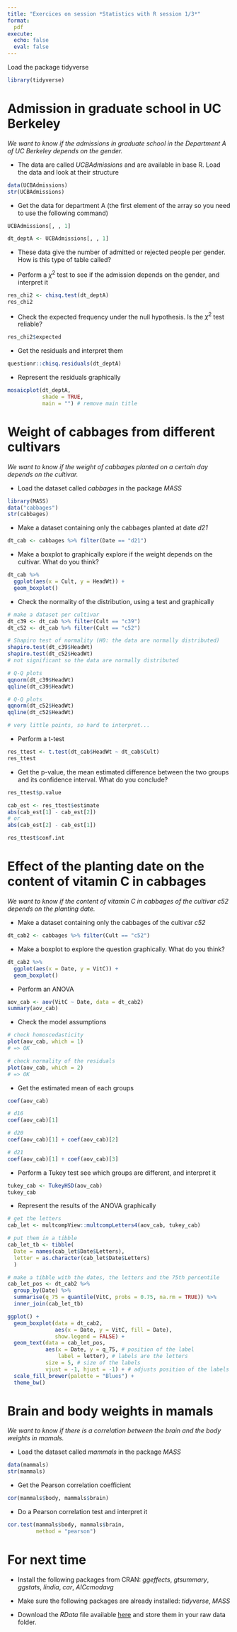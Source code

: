 ```yaml
---
title: "Exercices on session *Statistics with R session 1/3*"
format:
  pdf
execute:
  echo: false 
  eval: false 
---
```


Load the package tidyverse

```r
library(tidyverse)
```

# Admission in graduate school in UC Berkeley

*We want to know if the admissions in graduate school in the Department A of UC Berkeley depends on the gender.*


* The data are called *UCBAdmissions* and are available in base R. Load the data and look at their structure

```r
data(UCBAdmissions)
str(UCBAdmissions)
```

* Get the data for department A (the first element of the array so you need to use the following command)

```r
UCBAdmissions[, , 1]
```

```r
dt_deptA <- UCBAdmissions[, , 1]
```

* These data give the number of admitted or rejected people per gender. How is this type of table called?

<!-- a contingency table -->

* Perform a $\chi^2$ test to see if the admission depends on the gender, and interpret it

```r
res_chi2 <- chisq.test(dt_deptA)
res_chi2
```

<!-- low p-value => yes the admission depends on the gender-->

* Check the expected frequency under the null hypothesis. Is the $\chi^2$ test reliable?

```r
res_chi2$expected
```

<!-- yes reliable (all expected > 5)-->

* Get the residuals and interpret them

```r
questionr::chisq.residuals(dt_deptA)
```

<!-- over-repressentation of the female in the admitted => female more admitted than male-->

* Represent the residuals graphically

```r
mosaicplot(dt_deptA, 
           shade = TRUE,
           main = "") # remove main title
```


# Weight of cabbages from different cultivars

*We want to know if the weight of cabbages planted on a certain day depends on the cultivar.*

* Load the dataset called *cabbages* in the package *MASS*

```r
library(MASS)
data("cabbages")
str(cabbages)
```

* Make a dataset containing only the cabbages planted at date *d21*

```r
dt_cab <- cabbages %>% filter(Date == "d21")
```


* Make a boxplot to graphically explore if the weight depends on the cultivar. What do you think? 

```r
dt_cab %>% 
  ggplot(aes(x = Cult, y = HeadWt)) + 
  geom_boxplot()
```


* Check the normality of the distribution, using a test and graphically

```r
# make a dataset per cultivar
dt_c39 <- dt_cab %>% filter(Cult == "c39")
dt_c52 <- dt_cab %>% filter(Cult == "c52")
```

```r
# Shapiro test of normality (H0: the data are normally distributed)
shapiro.test(dt_c39$HeadWt)
shapiro.test(dt_c52$HeadWt)
# not significant so the data are normally distributed
```

```r
# Q-Q plots
qqnorm(dt_c39$HeadWt)
qqline(dt_c39$HeadWt)

# Q-Q plots
qqnorm(dt_c52$HeadWt)
qqline(dt_c52$HeadWt)

# very little points, so hard to interpret...
```


* Perform a t-test

```r
res_ttest <- t.test(dt_cab$HeadWt ~ dt_cab$Cult)
res_ttest
```

* Get the p-value, the mean estimated difference between the two groups and its confidence interval. What do you conclude?

```r
res_ttest$p.value
```

<!-- The difference is significant-->

```r
cab_est <- res_ttest$estimate
abs(cab_est[1] - cab_est[2])
# or 
abs(cab_est[2] - cab_est[1])
```

<!-- The difference between group is big (compared to the mean per group) -->

```r
res_ttest$conf.int
```

<!-- big confidence interval -->

# Effect of the planting date on the content of vitamin C in cabbages

*We want to know if the content of vitamin C in cabbages of the cultivar c52 depends on the planting date.*

* Make a dataset containing only the cabbages of the cultivar *c52*

```r
dt_cab2 <- cabbages %>% filter(Cult == "c52")
```

* Make a boxplot to explore the question graphically. What do you think?

```r
dt_cab2 %>% 
  ggplot(aes(x = Date, y = VitC)) + 
  geom_boxplot()
```

* Perform an ANOVA

```r
aov_cab <- aov(VitC ~ Date, data = dt_cab2)
summary(aov_cab)
```

<!-- the test is significant => the content of vitamin C depend on the planting date -->

* Check the model assumptions

```r
# check homoscedasticity
plot(aov_cab, which = 1)
# => OK
```

```r
# check normality of the residuals
plot(aov_cab, which = 2)
# => OK
```

* Get the estimated mean of each groups 

```r
coef(aov_cab)

# d16
coef(aov_cab)[1]

# d20
coef(aov_cab)[1] + coef(aov_cab)[2]

# d21
coef(aov_cab)[1] + coef(aov_cab)[3]
```

* Perform a Tukey test see which groups are different, and interpret it

```r
tukey_cab <- TukeyHSD(aov_cab)
tukey_cab
```

<!-- d21 differs from the two others --> 

* Represent the results of the ANOVA graphically

```r
# get the letters
cab_let <- multcompView::multcompLetters4(aov_cab, tukey_cab)

# put them in a tibble
cab_let_tb <- tibble(
  Date = names(cab_let$Date$Letters),
  letter = as.character(cab_let$Date$Letters)
  )

# make a tibble with the dates, the letters and the 75th percentile
cab_let_pos <- dt_cab2 %>% 
  group_by(Date) %>% 
  summarise(q_75 = quantile(VitC, probs = 0.75, na.rm = TRUE)) %>% 
  inner_join(cab_let_tb)

ggplot() +
  geom_boxplot(data = dt_cab2, 
               aes(x = Date, y = VitC, fill = Date),
               show.legend = FALSE) +
  geom_text(data = cab_let_pos,
            aes(x = Date, y = q_75, # position of the label
                label = letter), # labels are the letters
            size = 5, # size of the labels
            vjust = -1, hjust = -1) + # adjusts position of the labels
  scale_fill_brewer(palette = "Blues") + 
  theme_bw()
```


# Brain and body weights in mamals

*We want to know if there is a correlation between the brain and the body weights in mamals.*

* Load the dataset called *mammals* in the package *MASS*

```r
data(mammals)
str(mammals)
```

* Get the Pearson correlation coefficient

```r
cor(mammals$body, mammals$brain)
```

* Do a Pearson correlation test and interpret it

```r
cor.test(mammals$body, mammals$brain,
         method = "pearson")
```
<!-- There is a strong significant positive relationship between boday and brain mass-->


# For next time

* Install the following packages from CRAN: *ggeffects*, *gtsummary*, *ggstats*, *lindia*, *car*, *AICcmodavg*

* Make sure the following packages are already installed: *tidyverse*, *MASS* 

* Download the *RData* file available [here](https://geraldinederroire.github.io/Course_R_Forest_Sciences/6_basic_statistics/data/data_statistics_2.RData){preview-link="false"}
and store them in your raw data folder.
